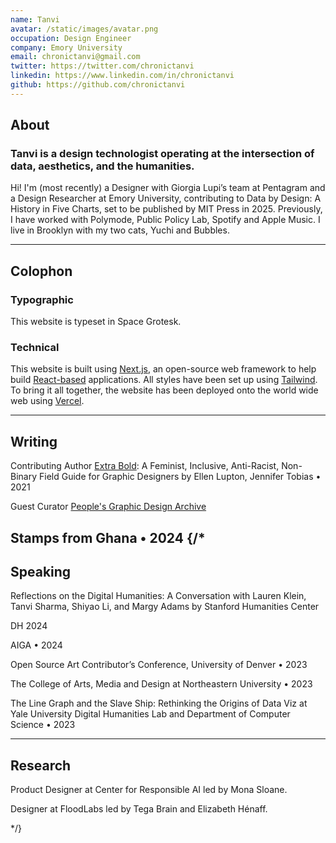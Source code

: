 ```yaml
---
name: Tanvi
avatar: /static/images/avatar.png
occupation: Design Engineer
company: Emory University
email: chronictanvi@gmail.com
twitter: https://twitter.com/chronictanvi
linkedin: https://www.linkedin.com/in/chronictanvi
github: https://github.com/chronictanvi
---
```


## About
### Tanvi is a design technologist operating at the intersection of data, aesthetics, and the humanities. 

Hi! I'm (most recently) a Designer with Giorgia Lupi’s team at Pentagram and a Design Researcher at Emory University, contributing to Data by Design: A History in Five Charts, set to be published by MIT Press in 2025. Previously, I have worked with Polymode, Public Policy Lab, Spotify and Apple Music. I live in Brooklyn with my two cats, Yuchi and Bubbles.

---

 ## Colophon
### Typographic
This website is typeset in Space Grotesk. 

### Technical
This website is built using [Next.js](https://nextjs.org/), an open-source web framework to help build [React-based](https://react.dev/) applications. All styles have been set up using [Tailwind](https://tailwindcss.com/). To bring it all together, the website has been deployed onto the world wide web using [Vercel](https://vercel.com/). 

---

## Writing


Contributing Author
[Extra Bold](https://papress.com/pages/extra-bold): A Feminist, Inclusive, Anti-Racist, Non-Binary Field Guide for Graphic Designers by Ellen Lupton, Jennifer Tobias • 2021


Guest Curator
[People's Graphic Design Archive](https://peoplesgdarchive.org/blog/guest-curator-tanvi-sharma)

Stamps from Ghana • 2024
{/* 
---
## Speaking 

Reflections on the Digital Humanities: A Conversation with Lauren Klein, Tanvi Sharma, Shiyao Li, and Margy Adams by Stanford Humanities Center

DH 2024 

AIGA • 2024

Open Source Art Contributor’s Conference, University of Denver • 2023

The College of Arts, Media and Design at Northeastern University • 2023

The Line Graph and the Slave Ship: Rethinking the Origins of Data Viz at Yale University Digital Humanities Lab and Department of Computer Science • 2023

---

## Research

Product Designer at Center for Responsible AI led by Mona Sloane.

Designer at FloodLabs led by Tega Brain and Elizabeth Hénaff.



 */}
